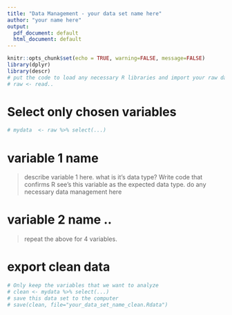 ```yaml
---
title: "Data Management - your data set name here"
author: "your name here"
output:
  pdf_document: default
  html_document: default
---
```


```r
knitr::opts_chunk$set(echo = TRUE, warning=FALSE, message=FALSE)
library(dplyr)
library(descr)
# put the code to load any necessary R libraries and import your raw data here. Delete this text afterward. 
# raw <- read..
```

# Select only chosen variables
```r
# mydata  <- raw %>% select(...)
```

# variable 1 name
> describe variable 1 here. what is it's data type? Write code that confirms R see's this variable as the expected data type. 
> do any necessary data management here

# variable 2 name ..

> repeat the above for 4 variables. 


# export clean data

```r
# Only keep the variables that we want to analyze
# clean <- mydata %>% select(...)
# save this data set to the computer
# save(clean, file="your_data_set_name_clean.Rdata")
```

